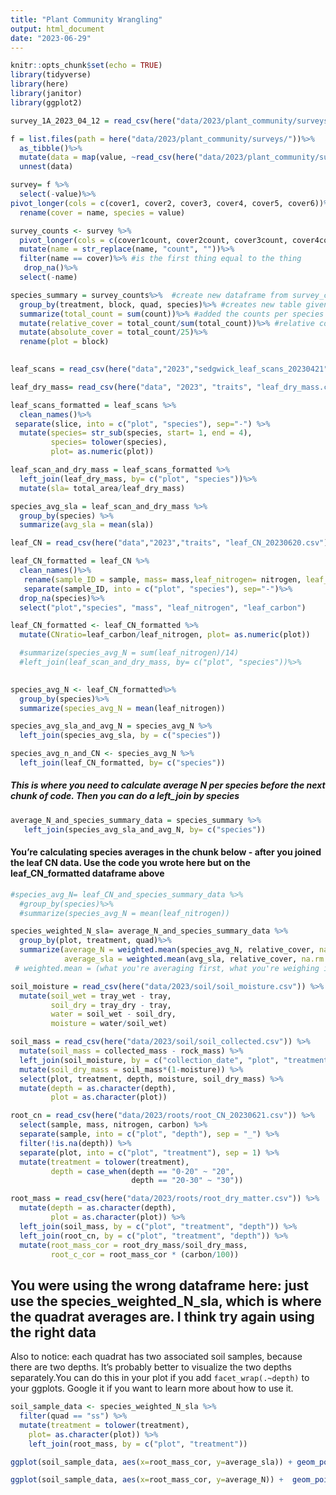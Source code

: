 ```yaml
---
title: "Plant Community Wrangling"
output: html_document
date: "2023-06-29"
---
```


```r
knitr::opts_chunk$set(echo = TRUE)
library(tidyverse)
library(here)
library(janitor)
library(ggplot2)


```

```r
survey_1A_2023_04_12 = read_csv(here("data/2023/plant_community/surveys/survey_1A_2023_04_12.csv"))
```
```r
f = list.files(path = here("data/2023/plant_community/surveys/"))%>%
  as_tibble()%>%
  mutate(data = map(value, ~read_csv(here("data/2023/plant_community/surveys/", .x), col_types = cols(quad = col_character())))) %>%
  unnest(data)
```

```r
survey= f %>%
  select(-value)%>%
pivot_longer(cols = c(cover1, cover2, cover3, cover4, cover5, cover6))%>%
  rename(cover = name, species = value)
```


```r
survey_counts <- survey %>%
  pivot_longer(cols = c(cover1count, cover2count, cover3count, cover4count, cover5count,      cover6count), values_to ="count")%>%
  mutate(name = str_replace(name, "count", ""))%>%
  filter(name == cover)%>% #is the first thing equal to the thing
   drop_na()%>%
  select(-name)
```


```r
species_summary = survey_counts%>%  #create new dataframe from survey_counts to make species summary with only four columns
  group_by(treatment, block, quad, species)%>% #creates new table given certain columns
  summarize(total_count = sum(count))%>% #added the counts per species to create the count total
  mutate(relative_cover = total_count/sum(total_count))%>% #relative count is the total count in eahc row divided by the sum of all the counts 
  mutate(absolute_cover = total_count/25)%>%
  rename(plot = block)
  
```

```r
leaf_scans = read_csv(here("data","2023","sedgwick_leaf_scans_20230421", "Summary1.csv"))
```
```r
leaf_dry_mass= read_csv(here("data", "2023", "traits", "leaf_dry_mass.csv"))
```
```r
leaf_scans_formatted = leaf_scans %>% 
  clean_names()%>%
 separate(slice, into = c("plot", "species"), sep="-") %>%
  mutate(species= str_sub(species, start= 1, end = 4), 
         species= tolower(species), 
         plot= as.numeric(plot))

```


```r
leaf_scan_and_dry_mass = leaf_scans_formatted %>%
  left_join(leaf_dry_mass, by= c("plot", "species"))%>%
  mutate(sla= total_area/leaf_dry_mass)
```

```r
species_avg_sla = leaf_scan_and_dry_mass %>%
  group_by(species) %>%
  summarize(avg_sla = mean(sla))
```


```r
leaf_CN = read_csv(here("data","2023","traits", "leaf_CN_20230620.csv"))
```

```r
leaf_CN_formatted = leaf_CN %>%
  clean_names()%>%
   rename(sample_ID = sample, mass= mass,leaf_nitrogen= nitrogen, leaf_carbon = carbon) %>%
   separate(sample_ID, into = c("plot", "species"), sep="-")%>%
  drop_na(species)%>%
  select("plot","species", "mass", "leaf_nitrogen", "leaf_carbon")

```

```r
leaf_CN_formatted <- leaf_CN_formatted %>%
  mutate(CNratio=leaf_carbon/leaf_nitrogen, plot= as.numeric(plot))

  #summarize(species_avg_N = sum(leaf_nitrogen)/14)
  #left_join(leaf_scan_and_dry_mass, by= c("plot", "species"))%>%
  
```

```r
species_avg_N <- leaf_CN_formatted%>%
  group_by(species)%>%
  summarize(species_avg_N = mean(leaf_nitrogen))
```

```r
species_avg_sla_and_avg_N = species_avg_N %>%
  left_join(species_avg_sla, by = c("species"))
```


```r
species_avg_n_and_CN <- species_avg_N %>%
  left_join(leaf_CN_formatted, by= c("species"))
```

##### This is where you need to calculate average N per species before the next chunk of code. Then you can do a left_join by species

```r
average_N_and_species_summary_data = species_summary %>%
   left_join(species_avg_sla_and_avg_N, by= c("species"))

```

#### You're calculating species averages in the chunk below - after you joined the leaf CN data. Use the code you wrote here but on the leaf_CN_formatted dataframe above

```r
#species_avg_N= leaf_CN_and_species_summary_data %>%
  #group_by(species)%>%
  #summarize(species_avg_N = mean(leaf_nitrogen))
```




```r
species_weighted_N_sla= average_N_and_species_summary_data %>%
  group_by(plot, treatment, quad)%>%
  summarize(average_N = weighted.mean(species_avg_N, relative_cover, na.rm = TRUE), 
            average_sla = weighted.mean(avg_sla, relative_cover, na.rm = TRUE))
 # weighted.mean = (what you're averaging first, what you're weighing it by, na.rm = drops NA before calculation)
```

```r
soil_moisture = read_csv(here("data/2023/soil/soil_moisture.csv")) %>% 
  mutate(soil_wet = tray_wet - tray,
         soil_dry = tray_dry - tray,
         water = soil_wet - soil_dry,
         moisture = water/soil_wet)

soil_mass = read_csv(here("data/2023/soil/soil_collected.csv")) %>% 
  mutate(soil_mass = collected_mass - rock_mass) %>% 
  left_join(soil_moisture, by = c("collection_date", "plot", "treatment", "depth")) %>% 
  mutate(soil_dry_mass = soil_mass*(1-moisture)) %>% 
  select(plot, treatment, depth, moisture, soil_dry_mass) %>% 
  mutate(depth = as.character(depth),
         plot = as.character(plot))

root_cn = read_csv(here("data/2023/roots/root_CN_20230621.csv")) %>% 
  select(sample, mass, nitrogen, carbon) %>% 
  separate(sample, into = c("plot", "depth"), sep = "_") %>% 
  filter(!is.na(depth)) %>% 
  separate(plot, into = c("plot", "treatment"), sep = 1) %>% 
  mutate(treatment = tolower(treatment),
         depth = case_when(depth == "0-20" ~ "20",
                           depth == "20-30" ~ "30"))

root_mass = read_csv(here("data/2023/roots/root_dry_matter.csv")) %>% 
  mutate(depth = as.character(depth),
         plot = as.character(plot)) %>% 
  left_join(soil_mass, by = c("plot", "treatment", "depth")) %>% 
  left_join(root_cn, by = c("plot", "treatment", "depth")) %>% 
  mutate(root_mass_cor = root_dry_mass/soil_dry_mass,
         root_c_cor = root_mass_cor * (carbon/100))
```
## You were using the wrong dataframe here: just use the species_weighted_N_sla, which is where the quadrat averages are. I think try again using the right data


Also to notice: each quadrat has two associated soil samples, because there are two depths. It's probably better to visualize the two depths separately.You can do this in your plot if you add `facet_wrap(.~depth)` to your ggplots. Google it if you want to learn more about how to use it.

```r
soil_sample_data <- species_weighted_N_sla %>%
  filter(quad == "ss") %>%
  mutate(treatment = tolower(treatment),
    plot= as.character(plot)) %>%
    left_join(root_mass, by = c("plot", "treatment"))
```




```r
ggplot(soil_sample_data, aes(x=root_mass_cor, y=average_sla)) + geom_point()
```
```r
ggplot(soil_sample_data, aes(x=root_mass_cor, y=average_N)) +  geom_point()
```

